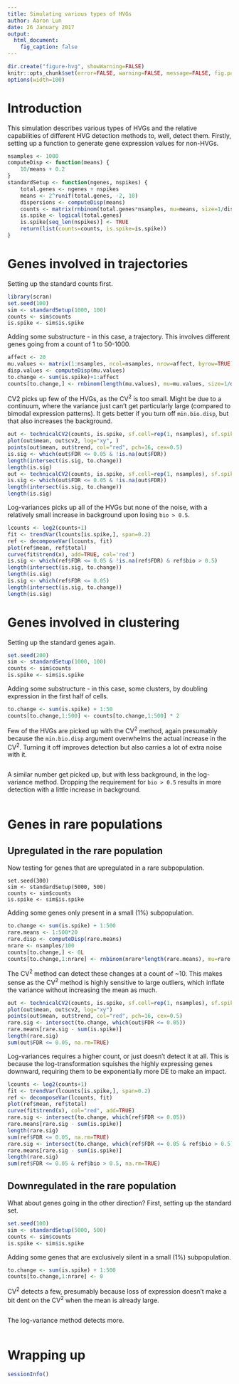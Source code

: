 ```yaml
---
title: Simulating various types of HVGs 
author: Aaron Lun
date: 26 January 2017
output:
  html_document:
    fig_caption: false 
---
```


```r
dir.create("figure-hvg", showWarning=FALSE)
knitr::opts_chunk$set(error=FALSE, warning=FALSE, message=FALSE, fig.path="figure-hvg/")
options(width=100)
```

# Introduction

This simulation describes various types of HVGs and the relative capabilities of different HVG detection methods to, well, detect them.
Firstly, setting up a function to generate gene expression values for non-HVGs.

```r
nsamples <- 1000   
computeDisp <- function(means) {
    10/means + 0.2
}
standardSetup <- function(ngenes, nspikes) { 
    total.genes <- ngenes + nspikes 
    means <- 2^runif(total.genes, -2, 10) 
    dispersions <- computeDisp(means)
    counts <- matrix(rnbinom(total.genes*nsamples, mu=means, size=1/dispersions), ncol=nsamples) 
    is.spike <- logical(total.genes) 
    is.spike[seq_len(nspikes)] <- TRUE 
    return(list(counts=counts, is.spike=is.spike)) 
} 
```

# Genes involved in trajectories

Setting up the standard counts first.

```r
library(scran)
set.seed(100)
sim <- standardSetup(1000, 100)
counts <- sim$counts
is.spike <- sim$is.spike
```

Adding some substructure - in this case, a trajectory.
This involves different genes going from a count of 1 to 50-1000.

```r
affect <- 20
mu.values <- matrix(1:nsamples, ncol=nsamples, nrow=affect, byrow=TRUE)/(affect:1)
disp.values <- computeDisp(mu.values)
to.change <- sum(is.spike)+1:affect
counts[to.change,] <- rnbinom(length(mu.values), mu=mu.values, size=1/disp.values)
```

CV2 picks up few of the HVGs, as the CV^2^ is too small.
Might be due to a continuum, where the variance just can't get particularly large (compared to bimodal expression patterns).
It gets better if you turn off `min.bio.disp`, but that also increases the background.

<!--
12/51, and 20/84
-->

```r
out <- technicalCV2(counts, is.spike, sf.cell=rep(1, nsamples), sf.spike=rep(1, nsamples))
plot(out$mean, out$cv2, log="xy", )
points(out$mean, out$trend, col="red", pch=16, cex=0.5)
is.sig <- which(out$FDR <= 0.05 & !is.na(out$FDR))
length(intersect(is.sig, to.change))
length(is.sig)
out <- technicalCV2(counts, is.spike, sf.cell=rep(1, nsamples), sf.spike=rep(1, nsamples), min.bio.disp=0)
is.sig <- which(out$FDR <= 0.05 & !is.na(out$FDR))
length(intersect(is.sig, to.change))
length(is.sig)
```

Log-variances picks up all of the HVGs but none of the noise, with a relatively small increase in background upon losing `bio > 0.5`.

<!--
20/20 and 20/34
-->

```r
lcounts <- log2(counts+1)
fit <- trendVar(lcounts[is.spike,], span=0.2)
ref <- decomposeVar(lcounts, fit)
plot(ref$mean, ref$total)
curve(fit$trend(x), add=TRUE, col='red')
is.sig <- which(ref$FDR <= 0.05 & !is.na(ref$FDR) & ref$bio > 0.5)
length(intersect(is.sig, to.change))
length(is.sig)
is.sig <- which(ref$FDR <= 0.05) 
length(intersect(is.sig, to.change))
length(is.sig)
```

# Genes involved in clustering

Setting up the standard genes again.

```r
set.seed(200)
sim <- standardSetup(1000, 100)
counts <- sim$counts
is.spike <- sim$is.spike
```

Adding some substructure - in this case, some clusters, by doubling expression in the first half of cells.

```r
to.change <- sum(is.spike) + 1:50
counts[to.change,1:500] <- counts[to.change,1:500] * 2
```

Few of the HVGs are picked up with the CV^2^ method, again presumably because the `min.bio.disp` argument overwhelms the actual increase in the CV^2^.
Turning it off improves detection but also carries a lot of extra noise with it.

<!--
17/56, and 48/141
-->

```r
```

A similar number get picked up, but with less background, in the log-variance method.
Dropping the requirement for `bio > 0.5` results in more detection with a little increase in background.

<!--
18/18, and 47/48
-->

```r
```

# Genes in rare populations

## Upregulated in the rare population

Now testing for genes that are upregulated in a rare subpopulation.

```
set.seed(300)
sim <- standardSetup(5000, 500)
counts <- sim$counts
is.spike <- sim$is.spike
```

Adding some genes only present in a small (1%) subpopulation.

```r
to.change <- sum(is.spike) + 1:500
rare.means <- 1:500*20
rare.disp <- computeDisp(rare.means)
nrare <- nsamples/100
counts[to.change,] <- 0L
counts[to.change,1:nrare] <- rnbinom(nrare*length(rare.means), mu=rare.means, size=1/rare.means)
```

The CV^2^ method can detect these changes at a count of ~10.
This makes sense as the CV^2^ method is highly sensitive to large outliers, which inflate the variance without increasing the mean as much.

<!--
28/51
-->

```r
out <- technicalCV2(counts, is.spike, sf.cell=rep(1, nsamples), sf.spike=rep(1, nsamples))
plot(out$mean, out$cv2, log="xy")
points(out$mean, out$trend, col="red", pch=16, cex=0.5)
rare.sig <- intersect(to.change, which(out$FDR <= 0.05)) 
rare.means[rare.sig - sum(is.spike)]
length(rare.sig)
sum(out$FDR <= 0.05, na.rm=TRUE)
```

Log-variances requires a higher count, or just doesn't detect it at all.
This is because the log-transformation squishes the highly expressing genes downward, requiring them to be exponentially more DE to make an impact.

<!--
1/1 and 0/0
-->

```r
lcounts <- log2(counts+1)
fit <- trendVar(lcounts[is.spike,], span=0.2)
ref <- decomposeVar(lcounts, fit)
plot(ref$mean, ref$total)
curve(fit$trend(x), col="red", add=TRUE)
rare.sig <- intersect(to.change, which(ref$FDR <= 0.05)) 
rare.means[rare.sig - sum(is.spike)]
length(rare.sig)
sum(ref$FDR <= 0.05, na.rm=TRUE)
rare.sig <- intersect(to.change, which(ref$FDR <= 0.05 & ref$bio > 0.5)) 
rare.means[rare.sig - sum(is.spike)]
length(rare.sig)
sum(ref$FDR <= 0.05 & ref$bio > 0.5, na.rm=TRUE)
```

## Downregulated in the rare population

What about genes going in the other direction?
First, setting up the standard set.

```r
set.seed(100)
sim <- standardSetup(5000, 500)
counts <- sim$counts
is.spike <- sim$is.spike
```

Adding some genes that are exclusively silent in a small (1%) subpopulation.

```r
to.change <- sum(is.spike) + 1:500
counts[to.change,1:nrare] <- 0
```

CV^2^ detects a few, presumably because loss of expression doesn't make a bit dent on the CV^2^ when the mean is already large.

<!--
21/259, and 67/469
-->

```r
```

The log-variance method detects more.

<!--
129/129, and 251, 430
-->

```r
```

# Wrapping up

```r
sessionInfo()
```

